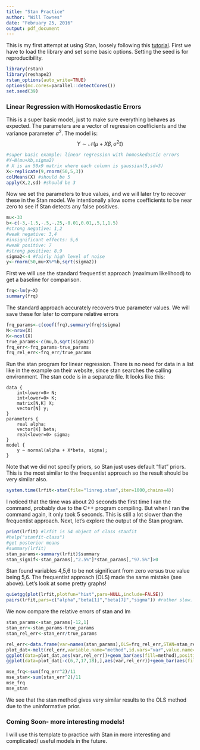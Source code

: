 ```yaml
---
title: "Stan Practice"
author: "Will Townes"
date: "February 25, 2016"
output: pdf_document
---
```


This is my first attempt at using Stan, loosely following this [tutorial](https://github.com/stan-dev/rstan/wiki/RStan-Getting-Started#how-to-use-rstan). First we have to load the library and set some basic options. Setting the seed is for reproducibility.

```r
library(rstan)
library(reshape2)
rstan_options(auto_write=TRUE)
options(mc.cores=parallel::detectCores())
set.seed(39)
```

### Linear Regression with Homoskedastic Errors
This is a super basic model, just to make sure everything behaves as expected. The parameters are a vector of regression coefficients and the variance parameter $\sigma^2$. The model is:
$$Y\sim\mathcal{N}(\mu+X\beta,\sigma^2 \mathbb{I})$$

```r
#super basic example: linear regression with homoskedastic errors
#Y~N(mu+Xb,sigma2)
# X is an 50x9 matrix where each column is gaussian(5,sd=3)
X<-replicate(9,rnorm(50,5,3))
colMeans(X) #should be 5
apply(X,2,sd) #should be 3
```
Now we set the parameters to true values, and we will later try to recover these in the Stan model. We intentionally allow some coefficients to be near zero to see if Stan detects any false positives.
```r
mu<-33
b<-c(-3,-1.5,-.5,-.25,-0.01,0.01,.5,1,1.5) 
#strong negative: 1,2
#weak negative: 3,4
#insignificant effects: 5,6
#weak positive: 7
#strong positive: 8,9
sigma2<-4 #fairly high level of noise
y<-rnorm(50,mu+X%*%b,sqrt(sigma2))
```
First we will use the standard frequentist approach (maximum likelihood) to get a baseline for comparison.
```r
frq<-lm(y~X)
summary(frq)
```
The standard approach accurately recovers true parameter values. We will save these for later to compare relative errors
```r
frq_params<-c(coef(frq),summary(frq)$sigma)
N<-nrow(X)
K<-ncol(X)
true_params<-c(mu,b,sqrt(sigma2))
frq_err<-frq_params-true_params
frq_rel_err<-frq_err/true_params
```
Run the stan program for linear regression. There is no need for data in a list like in the example on their website, since stan searches the calling environment. The stan code is in a separate file. It looks like this:
```
data {
    int<lower=0> N;
    int<lower=0> K;
    matrix[N,K] X;
    vector[N] y;
}
parameters {
    real alpha;
    vector[K] beta;
    real<lower=0> sigma;
}
model {
    y ~ normal(alpha + X*beta, sigma);
}
```
Note that we did not specify priors, so Stan just uses default "flat" priors. This is the most similar to the frequentist approach so the result should be very similar also.
```r
system.time(lrfit<-stan(file="linreg.stan",iter=1000,chains=4))
```
I noticed that the time was about 20 seconds the first time I ran the command, probably due to the C++ program compiling. But when I ran the command again, it only took 5 seconds. This is still a lot slower than the frequentist approach. Next, let's explore the output of the Stan program.
```r
print(lrfit) #lrfit is S4 object of class stanfit
#help("stanfit-class")
#get posterior means
#summary(lrfit)
stan_params<-summary(lrfit)$summary
stan_signif<-stan_params[,"2.5%"]*stan_params[,"97.5%"]>0
```
Stan found variables 4,5,6 to be not significant from zero versus true value being 5,6. The frequentist approach (OLS) made the same mistake (see above). Let's look at some pretty graphs!
```r
quietgg(plot(lrfit,plotfun="hist",pars=NULL,include=FALSE))
pairs(lrfit,pars=c("alpha","beta[1]","beta[7]","sigma")) #rather slow.
```
We now compare the relative errors of stan and lm
```r
stan_params<-stan_params[-12,1]
stan_err<-stan_params-true_params
stan_rel_err<-stan_err/true_params

rel_err<-data.frame(var=names(stan_params),OLS=frq_rel_err,STAN=stan_rel_err)
plot_dat<-melt(rel_err,variable.name="method",id.vars="var",value.name="rel_err")
ggplot(data=plot_dat,aes(var,rel_err))+geom_bar(aes(fill=method),position="dodge",stat="identity")+theme_bw()
ggplot(data=plot_dat[-c(6,7,17,18),],aes(var,rel_err))+geom_bar(aes(fill=method),position="dodge",stat="identity")+theme_bw()

mse_frq<-sum(frq_err^2)/11
mse_stan<-sum(stan_err^2)/11
mse_frq
mse_stan
```
We see that the stan method gives very similar results to the OLS method due to the uninformative prior.

### Coming Soon- more interesting models!
I will use this template to practice with Stan in more interesting and complicated/ useful models in the future.